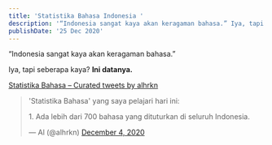 ```yaml
---
title: 'Statistika Bahasa Indonesia '
description: '“Indonesia sangat kaya akan keragaman bahasa.” Iya, tapi seberapa kaya? Ini datanya.'
publishDate: '25 Dec 2020'
---
```


“Indonesia sangat kaya akan keragaman bahasa.”

Iya, tapi seberapa kaya? **Ini datanya.**

[Statistika Bahasa – Curated tweets by alhrkn](https://twitter.com/alhrkn/timelines/1431380580562735105?ref_src=twsrc%5Etfw)

> 'Statistika Bahasa' yang saya pelajari hari ini:
> 
> 1\. Ada lebih dari 700 bahasa yang dituturkan di seluruh Indonesia.
> 
> — Al (@alhrkn) [December 4, 2020](https://twitter.com/alhrkn/status/1334924759897817091?ref_src=twsrc%5Etfw)
